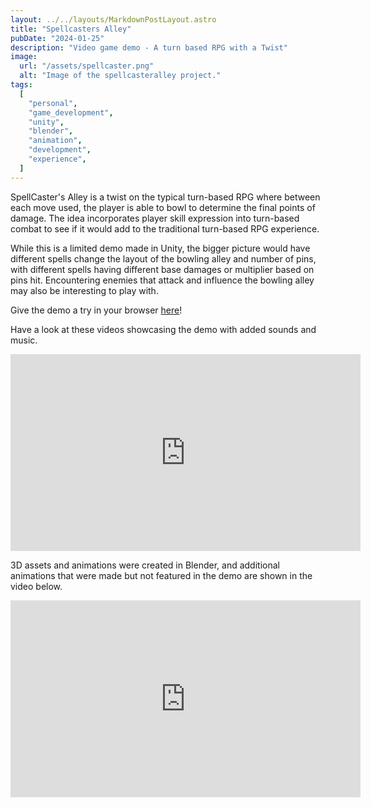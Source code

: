 ```yaml
---
layout: ../../layouts/MarkdownPostLayout.astro
title: "Spellcasters Alley"
pubDate: "2024-01-25"
description: "Video game demo - A turn based RPG with a Twist"
image:
  url: "/assets/spellcaster.png"
  alt: "Image of the spellcasteralley project."
tags:
  [
    "personal",
    "game_development",
    "unity",
    "blender",
    "animation",
    "development",
    "experience",
  ]
---
```


SpellCaster's Alley is a twist on the typical turn-based RPG where between each move used, the player is able to bowl to determine the final points of damage. The idea incorporates player skill expression into turn-based combat to see if it would add to the traditional turn-based RPG experience.

While this is a limited demo made in Unity, the bigger picture would have different spells change the layout of the bowling alley and number of pins, with different spells having different base damages or multiplier based on pins hit. Encountering enemies that attack and influence the bowling alley may also be interesting to play with.

Give the demo a try in your browser [here](https://antoinedujardin.com/unity/)!

Have a look at these videos showcasing the demo with added sounds and music.

<iframe
  width="560"
  height="315"
  src="https://www.youtube.com/embed/Qt8XVTzANug?si=3v9Yt5NBWZCqaFoX"
  title="YouTube video player"
  frameborder="0"
  allow="accelerometer; autoplay; clipboard-write; encrypted-media; gyroscope; picture-in-picture; web-share"
  allowfullscreen
></iframe>

3D assets and animations were created in Blender, and additional animations that were made but not featured in the demo are shown in the video below.

<iframe
  width="560"
  height="315"
  src="https://www.youtube.com/embed/guUQn_Qnh60?si=ku4kNmp0sNez9H2R"
  title="YouTube video player"
  frameborder="0"
  allow="accelerometer; autoplay; clipboard-write; encrypted-media; gyroscope; picture-in-picture; web-share"
  allowfullscreen
></iframe>
